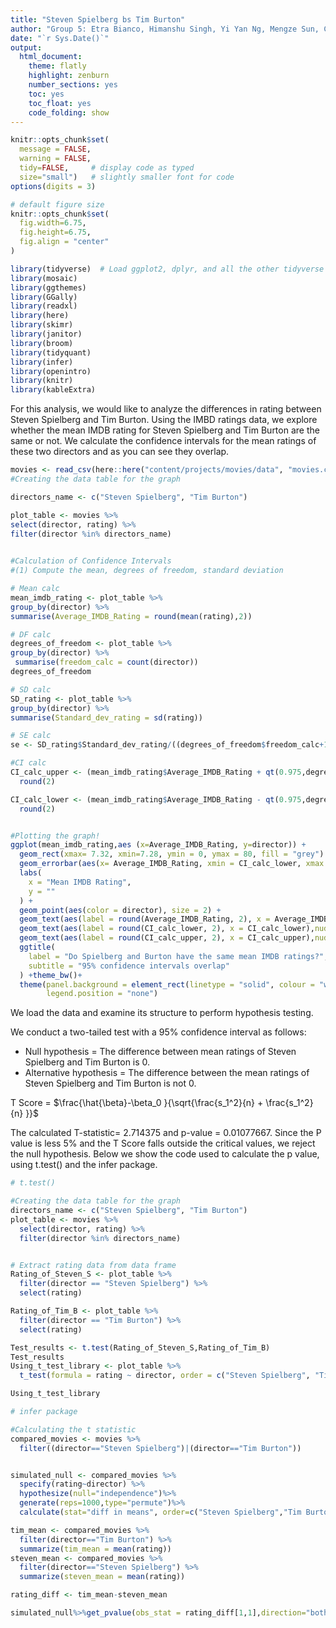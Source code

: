 ```yaml
---
title: "Steven Spielberg bs Tim Burton"
author: "Group 5: Etra Bianco, Himanshu Singh, Yi Yan Ng, Mengze Sun, Christian Gonder, Vasu Dev Puri"
date: "`r Sys.Date()`"
output:
  html_document:
    theme: flatly
    highlight: zenburn
    number_sections: yes
    toc: yes
    toc_float: yes
    code_folding: show
---
```



```r
knitr::opts_chunk$set(
  message = FALSE, 
  warning = FALSE, 
  tidy=FALSE,     # display code as typed
  size="small")   # slightly smaller font for code
options(digits = 3)

# default figure size
knitr::opts_chunk$set(
  fig.width=6.75, 
  fig.height=6.75,
  fig.align = "center"
)
```


```r
library(tidyverse)  # Load ggplot2, dplyr, and all the other tidyverse packages
library(mosaic)
library(ggthemes)
library(GGally)
library(readxl)
library(here)
library(skimr)
library(janitor)
library(broom)
library(tidyquant)
library(infer)
library(openintro)
library(knitr)
library(kableExtra)
```

For this analysis, we would like to analyze the differences in rating between Steven Spielberg and Tim Burton. Using the IMBD ratings data, we explore whether the mean IMDB rating for Steven Spielberg and Tim Burton are the same or not. We calculate the confidence intervals for the mean ratings of these two directors and as you can see they overlap. 

```r

movies <- read_csv(here::here("content/projects/movies/data", "movies.csv"))
#Creating the data table for the graph

directors_name <- c("Steven Spielberg", "Tim Burton")

plot_table <- movies %>% 
select(director, rating) %>%
filter(director %in% directors_name) 
 

#Calculation of Confidence Intervals
#(1) Compute the mean, degrees of freedom, standard deviation

# Mean calc
mean_imdb_rating <- plot_table %>%
group_by(director) %>%
summarise(Average_IMDB_Rating = round(mean(rating),2))

# DF calc
degrees_of_freedom <- plot_table %>% 
group_by(director) %>%
 summarise(freedom_calc = count(director))  
degrees_of_freedom

# SD calc
SD_rating <- plot_table %>%
group_by(director) %>%
summarise(Standard_dev_rating = sd(rating))

# SE calc
se <- SD_rating$Standard_dev_rating/((degrees_of_freedom$freedom_calc+1)^0.5)

#CI calc
CI_calc_upper <- (mean_imdb_rating$Average_IMDB_Rating + qt(0.975,degrees_of_freedom$freedom_calc-1)*se) %>%
  round(2)

CI_calc_lower <- (mean_imdb_rating$Average_IMDB_Rating - qt(0.975,degrees_of_freedom$freedom_calc-1)*se) %>%
  round(2)


#Plotting the graph!
ggplot(mean_imdb_rating,aes (x=Average_IMDB_Rating, y=director)) + 
  geom_rect(xmax= 7.32, xmin=7.28, ymin = 0, ymax = 80, fill = "grey") + 
  geom_errorbar(aes(x= Average_IMDB_Rating, xmin = CI_calc_lower, xmax = CI_calc_upper, color = director), size = 1, width = 0.05) +
  labs( 
    x = "Mean IMDB Rating",
    y = ""
  ) + 
  geom_point(aes(color = director), size = 2) + 
  geom_text(aes(label = round(Average_IMDB_Rating, 2), x = Average_IMDB_Rating), nudge_y = 0.1, size = 4) + 
  geom_text(aes(label = round(CI_calc_lower, 2), x = CI_calc_lower),nudge_y = 0.1, size = 3) +
  geom_text(aes(label = round(CI_calc_upper, 2), x = CI_calc_upper),nudge_y = 0.1, size = 3) +
  ggtitle(
    label = "Do Spielberg and Burton have the same mean IMDB ratings?", 
    subtitle = "95% confidence intervals overlap"
  ) +theme_bw()+
  theme(panel.background = element_rect(linetype = "solid", colour = "white", fill = ("white")), 
        legend.position = "none")


```


We load the data and examine its structure to perform hypothesis testing.

We conduct a two-tailed test with a 95% confidence interval as follows:

- Null hypothesis = The difference between mean ratings of Steven Spielberg and Tim Burton is 0. 
- Alternative hypothesis = The difference between the mean ratings of Steven Spielberg and Tim Burton is not 0.

T Score = $\frac{\hat{\beta}-\beta_0 }{\sqrt{\frac{s_1^2}{n} + \frac{s_1^2}{n} }}$

The calculated T-statistic= 2.714375 and p-value = 0.01077667. Since the P value is less 5% and the T Score falls outside the critical values, we reject the null hypothesis. Below we show the code used to calculate the p value, using t.test() and the infer package.

```r

# t.test()

#Creating the data table for the graph
directors_name <- c("Steven Spielberg", "Tim Burton")
plot_table <- movies %>% 
  select(director, rating) %>%
  filter(director %in% directors_name) 


# Extract rating data from data frame 
Rating_of_Steven_S <- plot_table %>% 
  filter(director == "Steven Spielberg") %>%
  select(rating)

Rating_of_Tim_B <- plot_table %>% 
  filter(director == "Tim Burton") %>%
  select(rating)

Test_results <- t.test(Rating_of_Steven_S,Rating_of_Tim_B) 
Test_results
Using_t_test_library <- plot_table %>%
  t_test(formula = rating ~ director, order = c("Steven Spielberg", "Tim Burton"), alternative = "two-sided")

Using_t_test_library

# infer package

#Calculating the t statistic 
compared_movies <- movies %>% 
  filter((director=="Steven Spielberg")|(director=="Tim Burton"))


simulated_null <- compared_movies %>% 
  specify(rating~director) %>%
  hypothesize(null="independence")%>%
  generate(reps=1000,type="permute")%>%
  calculate(stat="diff in means", order=c("Steven Spielberg","Tim Burton"))

tim_mean <- compared_movies %>% 
  filter(director=="Tim Burton") %>% 
  summarize(tim_mean = mean(rating))
steven_mean <- compared_movies %>% 
  filter(director=="Steven Spielberg") %>% 
  summarize(steven_mean = mean(rating))

rating_diff <- tim_mean-steven_mean

simulated_null%>%get_pvalue(obs_stat = rating_diff[1,1],direction="both")
```
